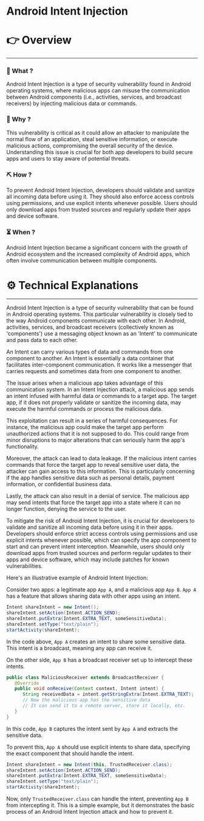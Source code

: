 # Android Intent Injection


# 👉 Overview

---

### 👀 What ?

Android Intent Injection is a type of security vulnerability found in Android operating systems, where malicious apps can misuse the communication between Android components (i.e., activities, services, and broadcast receivers) by injecting malicious data or commands.


### 🧐 Why ?

This vulnerability is critical as it could allow an attacker to manipulate the normal flow of an application, steal sensitive information, or execute malicious actions, compromising the overall security of the device. Understanding this issue is crucial for both app developers to build secure apps and users to stay aware of potential threats.


### ⛏️ How ?

To prevent Android Intent Injection, developers should validate and sanitize all incoming data before using it. They should also enforce access controls using permissions, and use explicit intents whenever possible. Users should only download apps from trusted sources and regularly update their apps and device software.


### ⏳ When ?

Android Intent Injection became a significant concern with the growth of Android ecosystem and the increased complexity of Android apps, which often involve communication between multiple components.


# ⚙️ Technical Explanations

---

Android Intent Injection is a type of security vulnerability that can be found in Android operating systems. This particular vulnerability is closely tied to the way Android components communicate with each other. In Android, activities, services, and broadcast receivers (collectively known as 'components') use a messaging object known as an 'Intent' to communicate and pass data to each other.

An Intent can carry various types of data and commands from one component to another. An Intent is essentially a data container that facilitates inter-component communication. It works like a messenger that carries requests and sometimes data from one component to another.

The issue arises when a malicious app takes advantage of this communication system. In an Intent Injection attack, a malicious app sends an intent infused with harmful data or commands to a target app. The target app, if it does not properly validate or sanitize the incoming data, may execute the harmful commands or process the malicious data.

This exploitation can result in a series of harmful consequences. For instance, the malicious app could make the target app perform unauthorized actions that it is not supposed to do. This could range from minor disruptions to major alterations that can seriously harm the app's functionality.

Moreover, the attack can lead to data leakage. If the malicious intent carries commands that force the target app to reveal sensitive user data, the attacker can gain access to this information. This is particularly concerning if the app handles sensitive data such as personal details, payment information, or confidential business data.

Lastly, the attack can also result in a denial of service. The malicious app may send intents that force the target app into a state where it can no longer function, denying the service to the user.

To mitigate the risk of Android Intent Injection, it is crucial for developers to validate and sanitize all incoming data before using it in their apps. Developers should enforce strict access controls using permissions and use explicit intents whenever possible, which can specify the app component to start and can prevent intent interception. Meanwhile, users should only download apps from trusted sources and perform regular updates to their apps and device software, which may include patches for known vulnerabilities.

Here's an illustrative example of Android Intent Injection:

Consider two apps: a legitimate app `App A`, and a malicious app `App B`. `App A` has a feature that allows sharing data with other apps using an intent.

```java
Intent shareIntent = new Intent();
shareIntent.setAction(Intent.ACTION_SEND);
shareIntent.putExtra(Intent.EXTRA_TEXT, someSensitiveData);
shareIntent.setType("text/plain");
startActivity(shareIntent);

```

In the code above, `App A` creates an intent to share some sensitive data. This intent is a broadcast, meaning any app can receive it.

On the other side, `App B` has a broadcast receiver set up to intercept these intents.

```java
public class MaliciousReceiver extends BroadcastReceiver {
   @Override
   public void onReceive(Context context, Intent intent) {
      String receivedData = intent.getStringExtra(Intent.EXTRA_TEXT);
      // Now the malicious app has the sensitive data
      // It can send it to a remote server, store it locally, etc.
   }
}

```

In this code, `App B` captures the intent sent by `App A` and extracts the sensitive data.

To prevent this, `App A` should use explicit intents to share data, specifying the exact component that should handle the intent.

```java
Intent shareIntent = new Intent(this, TrustedReceiver.class);
shareIntent.setAction(Intent.ACTION_SEND);
shareIntent.putExtra(Intent.EXTRA_TEXT, someSensitiveData);
shareIntent.setType("text/plain");
startActivity(shareIntent);

```

Now, only `TrustedReceiver.class` can handle the intent, preventing `App B` from intercepting it. This is a simple example, but it demonstrates the basic process of an Android Intent Injection attack and how to prevent it.
